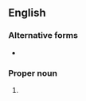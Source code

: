 {{also|Philipp}}
==English==

===Alternative forms===
* {{l|en|Phil.}}

===Proper noun===
{{en-proper noun}}

# {{abbreviation of|en|Philippians}}